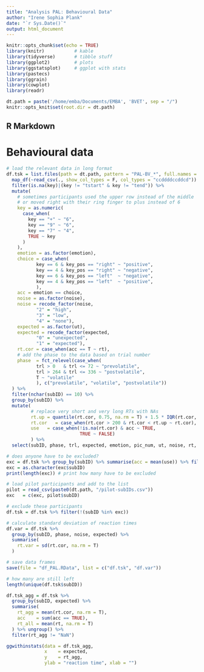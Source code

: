 ```yaml
---
title: "Analysis PAL: Behavioural Data"
author: "Irene Sophia Plank"
date: "`r Sys.Date()`"
output: html_document
---
```


```r
knitr::opts_chunk$set(echo = TRUE)
library(knitr)           # kable
library(tidyverse)       # tibble stuff
library(ggplot2)         # plots
library(ggstatsplot)     # ggplot with stats
library(pastecs)
library(ggrain)
library(cowplot)
library(readr)

dt.path = paste('/home/emba/Documents/EMBA', 'BVET', sep = "/")
knitr::opts_knit$set(root.dir = dt.path)

```

## R Markdown

<style type="text/css">
.main-container {
  max-width: 1100px;
  margin-left: auto;
  margin-right: auto;
}
</style>

# Behavioural data

```r
# load the relevant data in long format
df.tsk = list.files(path = dt.path, pattern = "PAL-BV_*", full.names = T) %>%
  map_df(~read_csv(., show_col_types = F, col_types = "ccddddccddcd")) %>% 
  filter(is.na(key)|(key != "tstart" & key != "tend")) %>%
  mutate(
    # sometimes participants used the upper row instead of the middle
    # or moved right with their ring finger to plus instead of 6
    key = as.numeric(
      case_when(
        key == "+" ~ "6",
        key == "9" ~ "6",
        key == "7" ~ "4", 
        TRUE ~ key
      )
    ),
    emotion = as.factor(emotion),
    choice = case_when(
           key == 6 & key_pos == "right" ~ "positive",
           key == 4 & key_pos == "right" ~ "negative",
           key == 6 & key_pos == "left"  ~ "negative",
           key == 4 & key_pos == "left"  ~ "positive",
           ),
    acc = emotion == choice,
    noise = as.factor(noise),
    noise = recode_factor(noise,
           "2" = "high",
           "3" = "low",
           "4" = "none"),
    expected = as.factor(ut),
    expected = recode_factor(expected,
           "0" = "unexpected",
           "1" = "expected"),
    rt.cor = case_when(acc == T ~ rt),
    # add the phase to the data based on trial number
    phase  = fct_relevel(case_when(
           trl > 0   & trl <= 72 ~ "prevolatile",
           trl > 264 & trl <= 336 ~ "postvolatile",
           T ~ "volatile"
           ), c("prevolatile", "volatile", "postvolatile"))
  ) %>%
  filter(nchar(subID) == 10) %>% 
  group_by(subID) %>%
  mutate(
         # replace very short and very long RTs with NAs
         rt.up = quantile(rt.cor, 0.75, na.rm = T) + 1.5 * IQR(rt.cor, na.rm = T),
         rt.cor   = case_when(rt.cor > 200 & rt.cor < rt.up ~ rt.cor),
         use   = case_when(!is.na(rt.cor) & acc ~ TRUE,
                           TRUE ~ FALSE)
         ) %>%
  select(subID, phase, trl, expected, emotion, pic_num, ut, noise, rt, rt.cor, acc, use) 

# does anyone have to be excluded?
exc = df.tsk %>% group_by(subID) %>% summarise(acc = mean(use)) %>% filter(acc < 2/3)
exc = as.character(exc$subID)
print(length(exc)) # print how many have to be excluded

# load pilot participants and add to the list
pilot = read_csv(paste0(dt.path, "/pilot-subIDs.csv"))
exc   = c(exc, pilot$subID)

# exclude these participants
df.tsk = df.tsk %>% filter(!(subID %in% exc))

# calculate standard deviation of reaction times
df.var = df.tsk %>%
  group_by(subID, phase, noise, expected) %>%
  summarise(
    rt.var = sd(rt.cor, na.rm = T)
  )

# save data frames
save(file = "df_PAL.RData", list = c("df.tsk", "df.var"))

# how many are still left
length(unique(df.tsk$subID))

```

```r

df.tsk_agg = df.tsk %>%
  group_by(subID, expected) %>%
  summarise(
    rt_agg = mean(rt.cor, na.rm = T),
    acc    = sum(acc == TRUE),
    rt_all = mean(rt, na.rm = T)
  ) %>% ungroup() %>%
  filter(rt_agg != "NaN")

ggwithinstats(data = df.tsk_agg,
              x    = expected, 
              y    = rt_agg, 
              ylab = "reaction time", xlab = "")

```
